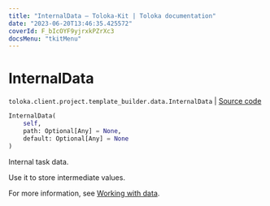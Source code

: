 ```yaml
---
title: "InternalData — Toloka-Kit | Toloka documentation"
date: "2023-06-20T13:46:35.425572"
coverId: F_bIcOYF9yjrxkPZrXc3
docsMenu: "tkitMenu"
---
```


# InternalData

`toloka.client.project.template_builder.data.InternalData` | [Source code](https://github.com/Toloka/toloka-kit/blob/v1.2.0/src/client/project/template_builder/data.py#L55)

```python
InternalData(
    self,
    path: Optional[Any] = None,
    default: Optional[Any] = None
)
```

Internal task data.

Use it to store intermediate values.

For more information, see [Working with data](/docs/template-builder/operations/work-with-data).